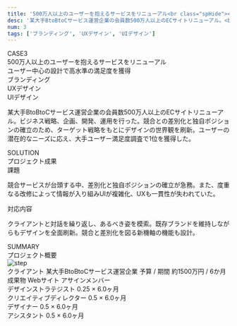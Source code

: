 ```yaml
---
title: '500万人以上のユーザーを抱えるサービスをリニューアル<br class="spHide"><span class="sp--period"></span>ユーザー中心の設計で高水準の満足度を獲得'
desc: '某大手BtoBtoCサービス運営企業の会員数500万人以上のECサイトリニューアル。<br class="spHide"><span class="bold">ビジネス戦略、企画、開発、運用</span>を行った。'
num: 3
tags: ['ブランディング', 'UXデザイン', 'UIデザイン']
---
```



<div class="aboutArea">
  <div class="aboutSet">
    <div class="label">CASE<span class="bold">3</span></div>
    <div class="title">
      500万人以上のユーザーを抱えるサービスをリニューアル<br />
      ユーザー中心の設計で高水準の満足度を獲得
    </div>
    <div class="tagSet">
      <div class="tagSetWrap">
        <div class="tagCell">
          <span class="tag">ブランディング</span>
        </div>
        <div class="tagCell">
          <span class="tag">UXデザイン</span>
        </div>
        <div class="tagCell">
          <span class="tag">UIデザイン</span>
        </div>
      </div>
    </div>
  </div>
  <div class="imgSet">
    <img src="imageFile/works_catch003.svg" alt="" class="workImg" />
  </div>
</div>
<p class="description">
  某大手BtoBtoCサービス運営企業の会員数500万人以上のECサイトリニューアル。ビジネス戦略、企画、開発、運用を行った。競合との差別化と独自ポジションの確立のため、ターゲット戦略をもとにデザインの世界観を刷新。ユーザーの潜在的なニーズに応え、大手ユーザー満足度調査で1位を獲得した。
</p>
<div class="descArea">
  <div class="descSet descSet--solution">
    <div class="titleSet">
      <div class="title">SOLUTION</div>
      <div class="rubi rubi--left">プロジェクト成果</div>
    </div>
    <div class="data">
      <div class="processSet">
        <div class="process">
          <span class="label">課題</span>
          <p class="detail">競合サービスが台頭する中、差別化と独自ポジションの確立が急務。また、度重なる改修によって情報が入り組みUIが複雑化、UXも一貫性が失われていた。</p>
        </div>
        <div class="process">
          <span class="label">対応内容</span>
          <p class="detail">クライアントと対話を繰り返し、あるべき姿を模索。既存ブランドを維持しながらもデザインを全面刷新。競合と差別化を図る新機軸の機能も設計。</p>
        </div>
      </div>
    </div>
  </div>
  <div class="descSet descSet--summary">
    <div class="titleSet">
      <div class="title">SUMMARY</div>
      <div class="rubi rubi--right">プロジェクト概要</div>
    </div>
    <div class="data">
      <div class="stepSet">
        <picture>
          <source srcset="imageFile/modal_work_summary_pc003.svg" media="(min-width: 800px)" class="catchImg" />
          <img src="imageFile/modal_work_summary_sp003.svg" alt="step" class="catchImg--sp" />
        </picture>
      </div>
      <div class="captionSet">
        <span class="caption">
          <span class="label">クライアント</span>
          <span class="detail">某大手BtoBtoCサービス運営企業</span>
        </span>
        <span class="caption">
          <span class="label">予算 / 期間</span>
          <span class="detail">約1500万円 / 6か月</span>
        </span>
        <span class="caption">
          <span class="label">成果物</span>
          <span class="detail">Webサイト</span>
        </span>
        <span class="caption caption--asign">
          <span class="label">アサインメンバー</span>
          <div class="memberSet">
            <div class="member">
              <div class="imgCell imgCell--ogose"></div>
              <div class="textCell">
                <span class="position">デザインストラテジスト</span>
                <span class="asign">0.25 × 6.0ヶ月</span>
              </div>
            </div>
            <div class="member">
              <div class="imgCell imgCell--ishigame"></div>
              <div class="textCell">
                <span class="position">クリエイティブディレクター</span>
                <span class="asign">0.5 × 6.0ヶ月</span>
              </div>
            </div>
            <div class="member">
              <div class="imgCell imgCell--hayashi"></div>
              <div class="textCell">
                <span class="position">デザイナー</span>
                <span class="asign">0.5 × 6.0ヶ月</span>
              </div>
            </div>
            <div class="member">
              <div class="imgCell imgCell--hagimori"></div>
              <div class="textCell">
                <span class="position">アシスタント</span>
                <span class="asign">0.5 × 6.0ヶ月</span>
              </div>
            </div>
          </div>
        </span>
      </div>
    </div>
  </div>
</div>
